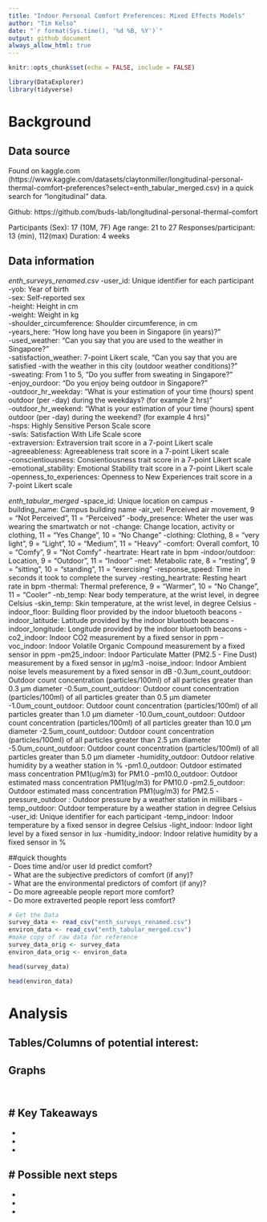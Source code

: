 ```yaml
---
title: "Indoor Personal Comfort Preferences: Mixed Effects Models"
author: "Tim Kelso"
date: "`r format(Sys.time(), '%d %B, %Y')`"
output: github_document
always_allow_html: true
---
```


```r
knitr::opts_chunk$set(echo = FALSE, include = FALSE)
```

```r
library(DataExplorer)
library(tidyverse)
```
# Background 
## Data source  
Found on kaggle.com (https://www.kaggle.com/datasets/claytonmiller/longitudinal-personal-thermal-comfort-preferences?select=enth_tabular_merged.csv) in a quick search for "longitudinal" data.  

Github: https://github.com/buds-lab/longitudinal-personal-thermal-comfort

Participants (Sex): 17 (10M, 7F)
Age range: 21 to 27
Responses/participant: 13 (min), 112(max)
Duration: 4 weeks


## Data information  
*enth_surveys_renamed.csv*
-user_id:	Unique identifier for each participant  
-yob:	Year of birth  
-sex:	Self-reported sex  
-height:	Height in cm  
-weight:	Weight in kg  
-shoulder_circumference:	Shoulder circumference, in cm  
-years_here:	"How long have you been in Singapore (in years)?"  
-used_weather:	"Can you say that you are used to the weather in Singapore?"  
-satisfaction_weather:	7-point Likert scale, "Can you say that you are satisfied -with the weather in this city (outdoor weather conditions)?"  
-sweating: From 1 to 5, "Do you suffer from sweating in Singapore?"  
-enjoy_ourdoor:	"Do you enjoy being outdoor in Singapore?"  
-outdoor_hr_weekday:	"What is your estimation of your time (hours) spent outdoor (per -day) during the weekdays? (for example 2 hrs)"  
-outdoor_hr_weekend:	"What is your estimation of your time (hours) spent outdoor (per -day) during the weekend? (for example 4 hrs)"  
-hsps: Highly Sensitive Person Scale score  
-swls: Satisfaction With Life Scale score  
-extraversion: Extraversion trait score in a 7-point Likert scale  
-agreeableness:	Agreeableness trait score in a 7-point Likert scale  
-conscientiousness:	Consientiousness trait score in a 7-point Likert scale  
-emotional_stability:	Emotional Stability trait score in a 7-point Likert scale  
-openness_to_experiences:	Openness to New Experiences trait score in a 7-point Likert scale  

*enth_tabular_merged*
-space_id:	Unique location on campus
-building_name:	Campus building name
-air_vel:	Perceived air movement, 9 = "Not Perceived", 11 = "Perceived"
-body_presence:	Wheter the user was wearing the smartwatch or not
-change:	Change location, activity or clothing, 11 = "Yes Change", 10 = "No Change"
-clothing:	Clothing, 8 = "very light", 9 = "Light", 10 = "Medium", 11 = "Heavy"
-comfort:	Overall comfort, 10 = "Comfy", 9 = "Not Comfy"
-heartrate:	Heart rate in bpm
-indoor/outdoor:	Location, 9 = "Outdoor", 11 = "Indoor"
-met:	Metabolic rate, 8 = "resting", 9 = "sitting", 10 = "standing", 11 = "exercising"
-response_speed:	Time in seconds it took to complete the survey
-resting_heartrate:	Resting heart rate in bpm
-thermal:	Thermal preference, 9 = "Warmer", 10 = "No Change", 11 = "Cooler"
-nb_temp:	Near body temperature, at the wrist level, in degree Celsius
-skin_temp:	Skin temperature, at the wrist level, in degree Celsius
-indoor_floor:	Building floor provided by the indoor bluetooth beacons
-indoor_latitude:	Latitude provided by the indoor bluetooth beacons
-indoor_longitude:	Longitude provided by the indoor bluetooth beacons
-co2_indoor:	Indoor CO2 measurement by a fixed sensor in ppm
-voc_indoor:	Indoor Volatile Organic Compound measurement by a fixed sensor in ppm
-pm25_indoor:	Indoor Particulate Matter (PM2.5 - Fine Dust) measurement by a fixed sensor in µg/m3
-noise_indoor:	Indoor Ambient noise levels measurement by a fixed sensor in dB
-0.3um_count_outdoor:	Outdoor count concentration (particles/100ml) of all particles greater than 0.3 µm diameter
-0.5um_count_outdoor:	Outdoor count concentration (particles/100ml) of all particles greater than 0.5 µm diameter
-1.0um_count_outdoor:	Outdoor count concentration (particles/100ml) of all particles greater than 1.0 µm diameter
-10.0um_count_outdoor:	Outdoor count concentration (particles/100ml) of all particles greater than 10.0 µm diameter
-2.5um_count_outdoor:	Outdoor count concentration (particles/100ml) of all particles greater than 2.5 µm diameter
-5.0um_count_outdoor:	Outdoor count concentration (particles/100ml) of all particles greater than 5.0 µm diameter
-humidity_outdoor:	Outdoor relative humidity by a weather station in %
-pm1.0_outdoor:	Outdoor estimated mass concentration PM1(ug/m3) for PM1.0
-pm10.0_outdoor:	Outdoor estimated mass concentration PM1(ug/m3) for PM10.0
-pm2.5_outdoor:	Outdoor estimated mass concentration PM1(ug/m3) for PM2.5
-pressure_outdoor	:	Outdoor pressure by a weather station in millibars
-temp_outdoor:	Outdoor temperature by a weather station in degree Celsius
-user_id:	Unique identifier for each participant
-temp_indoor:	Indoor temperature by a fixed sensor in degree Celsius
-light_indoor:	Indoor light level by a fixed sensor in lux
-humidity_indoor:	Indoor relative humidity by a fixed sensor in %

##quick thoughts  
- Does time and/or user Id predict comfort?  
- What are the subjective predictors of comfort (if any)?  
- What are the environmental predictors of comfort (if any)?  
- Do more agreeable people report more comfort?  
- Do more extraverted people report less comfort?  
```r
# Get the Data
survey_data <- read_csv("enth_surveys_renamed.csv")
environ_data <- read_csv("enth_tabular_merged.csv")
#make copy of raw data for reference
survey_data_orig <- survey_data
environ_data_orig <- environ_data
```

```r
head(survey_data)
```

```r
head(environ_data)
```


# Analysis  
## Tables/Columns of potential interest:  



## Graphs  
```r

```


```r

```

# Key Takeaways  
-  
-  
-  
- 

# Possible next steps  
-  
-  
-  
-  